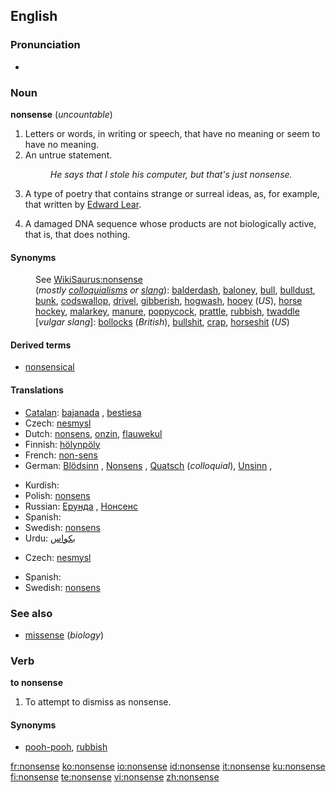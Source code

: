==English==

===Pronunciation===
*{{audio|en-us-nonsense.ogg|Audio (US)}}

===Noun===
'''nonsense''' (''uncountable'')

# Letters or words, in writing or speech, that have no meaning or seem to have no meaning.
# An untrue statement.
#:''He says that I stole his computer, but that's just nonsense.''
# A type of poetry that contains strange or surreal ideas, as, for example, that written by [[w:Edward Lear|Edward Lear]].
# {{biology}} A damaged DNA sequence whose products are not biologically active, that is, that does nothing.

====Synonyms====
:See [[WikiSaurus:nonsense]]
:(''mostly [[colloquialism]]s or [[slang]]''): [[balderdash]], [[baloney]], [[bull]], [[bulldust]], [[bunk]], [[codswallop]], [[drivel]], [[gibberish]], [[hogwash]], [[hooey]] (''US''),  [[horse hockey]], [[malarkey]], [[manure]], [[poppycock]], [[prattle]], [[rubbish]], [[twaddle]]
:[''vulgar slang'']: [[bollocks]] (''British''), [[bullshit]], [[crap]], [[horseshit]] (''US'')

====Derived terms====
*[[nonsensical]]

====Translations====

{{trans-top|meaningless words}}
*[[Catalan]]: [[bajanada]] {{f}}, [[bestiesa]] {{f}}
*Czech: [[nesmysl]] {{m}}
*Dutch: [[nonsens]], [[onzin]], [[flauwekul]]
*Finnish: [[hölynpöly]]
*French: [[non-sens]] {{m}}
*German: [[Blödsinn]] {{m}}, [[Nonsens]] {{m}}, [[Quatsch]] {{m}} (''colloquial''), [[Unsinn]] {{m}},
{{trans-mid}}
*Kurdish: {{KUchar|[[قسه‌ی هیچوپوچ]]}}
*Polish: [[nonsens]] {{m}}
*Russian: [[Ерунда]] {{f}}, [[Нонсенс]] {{m}}
*Spanish: {{t|es|tonterías|f}} {{t|es|disparate|m}}
*Swedish: [[nonsens]] {{n}}
*Urdu: [[بکواس]]
{{trans-bottom}}

{{trans-top|untrue statement}}
*Czech: [[nesmysl]] {{m}}
{{trans-mid}}
*Spanish: {{t|es|tonterías|f}} {{t|es|estupidez|f}}
*Swedish: [[nonsens]] {{n}}
{{trans-bottom}}

{{trans-top|type of poetry}}
{{trans-mid}}
{{trans-bottom}}

{{trans-top|damaged DNA sequence}}
{{trans-mid}}
{{trans-bottom}}

===See also===
*[[missense]] (''biology'')

===Verb===
'''to nonsense'''

# To attempt to dismiss as nonsense.

====Synonyms====
*[[pooh-pooh]], [[rubbish]]

[[fr:nonsense]]
[[ko:nonsense]]
[[io:nonsense]]
[[id:nonsense]]
[[it:nonsense]]
[[ku:nonsense]]
[[fi:nonsense]]
[[te:nonsense]]
[[vi:nonsense]]
[[zh:nonsense]]